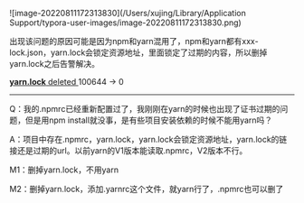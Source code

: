 ![image-20220811172313830](/Users/xujing/Library/Application Support/typora-user-images/image-20220811172313830.png)

出现该问题的原因可能是因为npm和yarn混用了，npm和yarn都有xxx-lock.json，yarn.lock会锁定资源地址，里面锁定了过期的内容，所以删掉yarn.lock之后告警解决。

[ **yarn.lock** deleted ](https://git.wosai-inc.com/TERM/device-cloud-web/-/commit/c248e16e4cd1fb5c69a0fa515678a852b5efa0c5#53585a096fe3a3b96321113856ae62602995a33b) 100644 → 0

************

Q：我的.npmrc已经重新配置过了，我刚刚在yarn的时候也出现了证书过期的问题，但是用npm install就没事，是有些项目安装依赖的时候不能用yarn吗？

A：项目中存在.npmrc，yarn.lock，yarn.lock会锁定资源地址，yarn.lock的链接还是过期的url。以前yarn的V1版本能读取.npmrc，V2版本不行。

M1：删掉yarn.lock，不用yarn

M2：删掉yarn.lock，添加.yarnrc这个文件，就yarn行了，.npmrc也可以删了